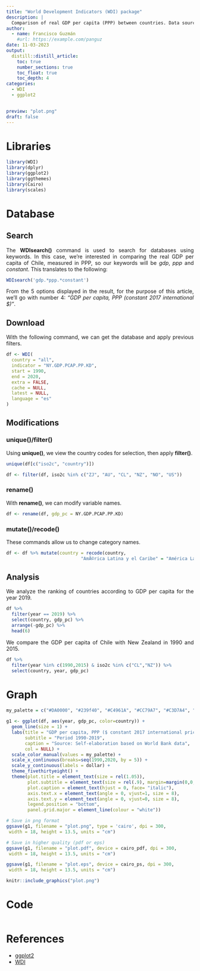 ```yaml
---
title: "World Development Indicators (WDI) package"
description: |
  Comparison of real GDP per capita (PPP) between countries. Data source: World Bank (using WDI package).
author:
  - name: Francisco Guzmán
    #url: https://example.com/panguz
date: 11-03-2023
output: 
  distill::distill_article:
    toc: true
    number_sections: true
    toc_float: true
    toc_depth: 4
categories:
  - WDI
  - ggplot2

  
preview: "plot.png"
draft: false
---
```


<style>
  body {
    text-align: justify;
  }

  h1, h2, h3, h4, h5, h6 {
    text-align: left; /* Adjust as needed */
  }

  /* For table of contents (toc) */
  /* Assuming your toc class is toc */
  .toc {
    text-align: left; /* Adjust as needed */
  }
</style>

# Libraries 

```r
library(WDI)
library(dplyr)
library(ggplot2)
library(ggthemes)
library(Cairo)
library(scales)

```

# Database

## Search
The **WDIsearch()** command is used to search for databases using keywords. In this case, we're interested in comparing the real GDP per capita of Chile, measured in PPP, so our keywords will be *gdp*, *ppp* and *constant*. This translates to the following:

```r
WDIsearch('gdp.*ppp.*constant')

```

From the 5 options displayed in the result, for the purpose of this article, we'll go with number 4: *"GDP per capita, PPP (constant 2017 international $)"*.

## Download
With the following command, we can get the database and apply previous filters.

```r
df <- WDI(
  country = "all",
  indicator = "NY.GDP.PCAP.PP.KD",
  start = 1990,
  end = 2020,
  extra = FALSE,
  cache = NULL,
  latest = NULL,
  language = "es"
)

```

## Modifications

### unique()/filter()
Using **unique()**, we view the country codes for selection, then apply **filter()**.


```r
unique(df[c("iso2c", "country")])
```

```r
df <- filter(df, iso2c %in% c("ZJ", "AU", "CL", "NZ", "NO", "US"))

```

### rename()
With **rename()**, we can modify variable names.



```r
df <- rename(df, gdp_pc = NY.GDP.PCAP.PP.KD)

```

### mutate()/recode()
These commands allow us to change category names.

```r
df <- df %>% mutate(country = recode(country,
                            "AmÃ©rica Latina y el Caribe" = "América Latina y el Caribe"))
```

## Analysis
We analyze the ranking of countries according to GDP per capita for the year 2019.

```r
df %>% 
  filter(year == 2019) %>%
  select(country, gdp_pc) %>%
  arrange(-gdp_pc) %>% 
  head(6)

```

We compare the GDP per capita of Chile with New Zealand in 1990 and 2015.

```r
df %>% 
  filter(year %in% c(1990,2015) & iso2c %in% c("CL","NZ")) %>%
  select(country, year, gdp_pc)

```

# Graph

```r
my_palette = c("#DA0000", "#239f40", "#C4961A", "#CC79A7", "#C3D7A4", "#293352")

g1 <- ggplot(df, aes(year, gdp_pc, color=country)) +
  geom_line(size = 1) +
  labs(title = "GDP per capita, PPP ($ constant 2017 international prices)",
       subtitle = "Period 1990-2019",
       caption = "Source: Self-elaboration based on World Bank data",
       col = NULL) +
  scale_color_manual(values = my_palette) +
  scale_x_continuous(breaks=seq(1990,2020, by = 5)) +
  scale_y_continuous(labels = dollar) +
  theme_fivethirtyeight() +
  theme(plot.title = element_text(size = rel(1.05)),
        plot.subtitle = element_text(size = rel(.9), margin=margin(0,0,20,0)),
        plot.caption = element_text(hjust = 0, face= "italic"),
        axis.text.x = element_text(angle = 0, vjust=1, size = 8),
        axis.text.y = element_text(angle = 0, vjust=0, size = 8),
        legend.position = "bottom",
        panel.grid.major = element_line(colour = "white"))

```

```r
# Save in png format
ggsave(g1, filename = "plot.png", type = 'cairo', dpi = 300,
 width = 18, height = 13.5, units = "cm")

# Save in higher quality (pdf or eps)
ggsave(g1, filename = "plot.pdf", device = cairo_pdf, dpi = 300,
 width = 18, height = 13.5, units = "cm")

ggsave(g1, filename = "plot.eps", device = cairo_ps, dpi = 300,
 width = 18, height = 13.5, units = "cm")
```

```r
knitr::include_graphics("plot.png")
```

# Code

```r
```

# References

* <a href="https://ggplot2.tidyverse.org/reference/index.html" target="_blank">ggplot2</a>
* <a href="https://vincentarelbundock.github.io/WDI/" target="_blank">WDI</a>

